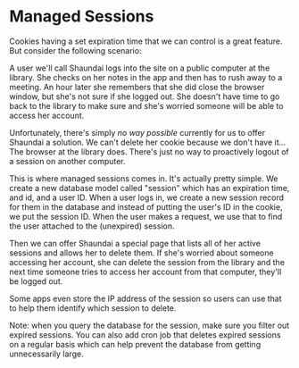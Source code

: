 # Managed Sessions

Cookies having a set expiration time that we can control is a great feature. But
consider the following scenario:

A user we'll call Shaundai logs into the site on a public computer at the
library. She checks on her notes in the app and then has to rush away to a
meeting. An hour later she remembers that she did close the browser window, but
she's not sure if she logged out. She doesn't have time to go back to the
library to make sure and she's worried someone will be able to access her
account.

Unfortunately, there's simply _no way possible_ currently for us to offer
Shaundai a solution. We can't delete her cookie because we don't have it... The
browser at the library does. There's just no way to proactively logout of a
session on another computer.

This is where managed sessions comes in. It's actually pretty simple. We create
a new database model called "session" which has an expiration time, and id, and
a user ID. When a user logs in, we create a new session record for them in the
database and instead of putting the user's ID in the cookie, we put the session
ID. When the user makes a request, we use that to find the user attached to the
(unexpired) session.

Then we can offer Shaundai a special page that lists all of her active sessions
and allows her to delete them. If she's worried about someone accessing her
account, she can delete the session from the library and the next time someone
tries to access her account from that computer, they'll be logged out.

Some apps even store the IP address of the session so users can use that to help
them identify which session to delete.

Note: when you query the database for the session, make sure you filter out
expired sessions. You can also add cron job that deletes expired sessions on a
regular basis which can help prevent the database from getting unnecessarily
large.
